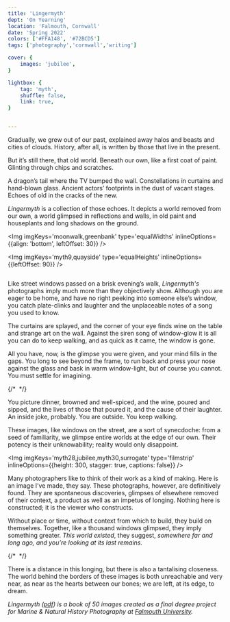 ```yaml
---
title: 'Lingermyth'
dept: 'On Yearning'
location: 'Falmouth, Cornwall'
date: 'Spring 2022'
colors: ['#FFA148', '#72BCD5']
tags: ['photography','cornwall','writing']

cover: {
    images: 'jubilee',
}

lightbox: {
    tag: 'myth',
    shuffle: false,
    link: true,
}


---
```



Gradually, we grew out of our past, explained away halos and beasts and cities of clouds. History, after all, is written by those that live in the present.

But it’s still there, that old world. Beneath our own, like a first coat of paint. Glinting through chips and scratches.


A dragon’s tail where the TV bumped the wall. Constellations in curtains and hand-blown glass. Ancient actors’ footprints in the dust of vacant stages. Echoes of old in the cracks of the new.

_Lingermyth_ is a collection of those echoes. It depicts a world removed from our own, a world glimpsed in reflections and walls, in old paint and houseplants and long shadows on the ground.

<Img imgKeys='moonwalk,greenbank' type='equalWidths' inlineOptions={{align: 'bottom', leftOffset: 30}} />

<Img imgKeys='myth9,quayside' type='equalHeights' inlineOptions={{leftOffset: 90}} />

<Img imgKeys='mawes,myth22' type='equalHeights' />

Like street windows passed on a brisk evening’s walk, _Lingermyth's_ photographs imply much more than they objectively show. Although you are eager to be home, and have no right peeking into someone else’s window, you catch plate-clinks and laughter and the unplaceable notes of a song you used to know.

The curtains are splayed, and the corner of your eye finds wine on the table and strange art on the wall. Against the siren song of window-glow it is all you can do to keep walking, and as quick as it came, the window is gone.

All you have, now, is the glimpse you were given, and your mind fills in the gaps. You long to see beyond the frame, to run back and press your nose against the glass and bask in warm window-light, but of course you cannot. You must settle for imagining.

{/* <Img imgKeys=''> */}

You picture dinner, browned and well-spiced, and the wine, poured and sipped, and the lives of those that poured it, and the cause of their laughter. An inside joke, probably. You are outside. You keep walking.

These images, like windows on the street, are a sort of synecdoche: from a seed of familiarity, we glimpse entire worlds at the edge of our own. Their potency is their unknowability; reality would only disappoint.

<Img imgKeys='myth28,jubilee,myth30,surrogate' type='filmstrip' inlineOptions={{height: 300, stagger: true, captions: false}} />

Many photographers like to think of their work as a kind of making. Here is an image I’ve made, they say. These photographs, however, are definitively found. They are spontaneous discoveries, glimpses of elsewhere removed of their context, a product as well as an impetus of longing. Nothing here is constructed; it is the viewer who constructs.

Without place or time, without context from which to build, they build on themselves. Together, like a thousand windows glimpsed, they imply something greater. _This world existed_, they suggest, _somewhere far and long ago, and you’re looking at its last remains._

{/* <Img imgKeys=''> */}

There is a distance in this longing, but there is also a tantalising closeness. The world behind the borders of these images is both unreachable and very near, as near as the hearts between our bones; we are left, at its edge, to dream.

_Lingermyth ([pdf](/myth.pdf)) is a book of 50 images created as a final degree project for Marine & Natural History Photography at [Falmouth University](https://www.falmouth.ac.uk/study/undergraduate/marine-natural-history-photography)._